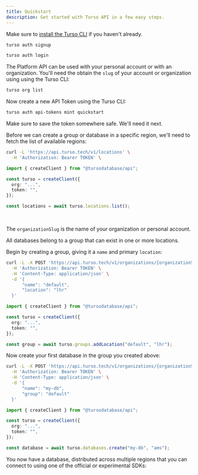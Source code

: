 ```yaml
---
title: Quickstart
description: Get started with Turso API in a few easy steps.
---
```


<Steps>

<Step title="Signup or Login using the Turso CLI">

Make sure to [install the Turso CLI](/cli/installation) if you haven't
already.

<CodeGroup>

```bash Signup
turso auth signup
```

```bash Login
turso auth login
```

</CodeGroup>

</Step>

<Step title="Retrieve your account or organization slug">

The Platform API can be used with your personal account or with an organization. You'll need the obtain the `slug` of your account or organization using using the Turso CLI:

```bash
turso org list
```

</Step>

<Step title="Create a new Platform API Token">

Now create a new API Token using the Turso CLI:

```bash
turso auth api-tokens mint quickstart
```

<Info>

Make sure to save the token somewhere safe. We'll need it next.

</Info>

</Step>

<Step title="Fetch available Locations">

Before we can create a group or database in a specific region, we'll need to fetch the list of available regions:

<CodeGroup>

```bash cURL
curl -L 'https://api.turso.tech/v1/locations' \
  -H 'Authorization: Bearer TOKEN' \
```

```ts Node.js
import { createClient } from "@tursodatabase/api";

const turso = createClient({
  org: "...",
  token: "",
});

const locations = await turso.locations.list();
```

</CodeGroup>

<br />

<Info>

The `organizationSlug` is the name of your organization or personal account.

</Info>

</Step>

<Step title="Create a Group">

All databases belong to a group that can exist in one or more locations.

Begin by creating a group, giving it a `name` and primary `location`:

<CodeGroup>

```bash cURL
curl -L -X POST 'https://api.turso.tech/v1/organizations/{organizationSlug}/groups' \
  -H 'Authorization: Bearer TOKEN' \
  -H 'Content-Type: application/json' \
  -d '{
      "name": "default",
      "location": "lhr"
  }'
```

```ts Node.js
import { createClient } from "@tursodatabase/api";

const turso = createClient({
  org: "...",
  token: "",
});

const group = await turso.groups.addLocation("default", "lhr");
```

</CodeGroup>

</Step>

<Step title="Create a Database">

Now create your first database in the group you created above:

<CodeGroup>

```bash cURL
curl -L -X POST 'https://api.turso.tech/v1/organizations/{organizationSlug}/databases' \
  -H 'Authorization: Bearer TOKEN' \
  -H 'Content-Type: application/json' \
  -d '{
      "name": "my-db",
      "group": "default"
  }'
```

```ts Node.js
import { createClient } from "@tursodatabase/api";

const turso = createClient({
  org: "...",
  token: "",
});

const database = await turso.databases.create("my-db", "ams");
```

</CodeGroup>

</Step>

<Step title="Connect to your database">

You now have a database, distributed across multiple regions that you can connect to using one of the official or experimental SDKs:

<Snippet file="all-sdks.mdx" />

</Step>

</Steps>
